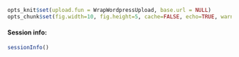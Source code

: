 ```r
opts_knit$set(upload.fun = WrapWordpressUpload, base.url = NULL) 
opts_chunk$set(fig.width=10, fig.height=5, cache=FALSE, echo=TRUE, warning=FALSE, message=FALSE, error=FALSE)
````


#### Session info:
```r
sessionInfo()
```
